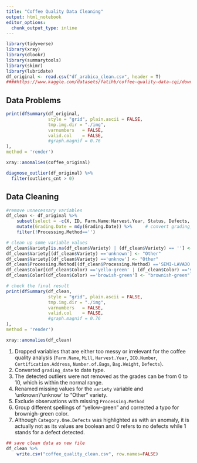 ```yaml
---
title: "Coffee Quality Data Cleaning"
output: html_notebook
editor_options: 
  chunk_output_type: inline
---
```



```r
library(tidyverse)
library(xray)
library(dlookr)
library(summarytools)
library(skimr)
library(lubridate)
df_original <- read.csv("df_arabica_clean.csv", header = T)
####https://www.kaggle.com/datasets/fatihb/coffee-quality-data-cqi/download?datasetVersionNumber=1 
```
## Data Problems
```r
print(dfSummary(df_original, 
                style = "grid", plain.ascii = FALSE,
                tmp.img.dir = "./img",
                varnumbers   = FALSE, 
                valid.col    = FALSE, 
                #graph.magnif = 0.76
),
method = 'render')

xray::anomalies(coffee_original)

```

```r
diagnose_outlier(df_original) %>% 
  filter(outliers_cnt > 0)
```


## Data Cleaning
```r
#remove unnecessary variables
df_clean <- df_original %>% 
    subset(select = -c(X, ID, Farm.Name:Harvest.Year, Status, Defects, Expiration:Certification.Contact)) %>% 
    mutate(Grading.Date = mdy(Grading.Date)) %>%     # convert grading_date from from character to date
    filter(!Processing.Method=='')

# clean up some variable values
df_clean$Variety[is.na(df_clean$Variety) | (df_clean$Variety) == ''] <- "Other"
df_clean$Variety[(df_clean$Variety) =='unknown'] <- "Other"
df_clean$Variety[(df_clean$Variety) =='unknow'] <- "Other"
df_clean$Processing.Method[(df_clean$Processing.Method) =='SEMI-LAVADO'] <- "Semi Washed"
df_clean$Color[(df_clean$Color) =='yello-green' | (df_clean$Color) =='yellow green' | (df_clean$Color) =='yellow- green' ] <- "yellow-green"
df_clean$Color[(df_clean$Color) =='browish-green'] <- "brownish-green"

# check the final result
print(dfSummary(df_clean, 
                style = "grid", plain.ascii = FALSE,
                tmp.img.dir = "./img",
                varnumbers   = FALSE, 
                valid.col    = FALSE, 
                #graph.magnif = 0.76
),
method = 'render')

xray::anomalies(df_clean)
```
1. Dropped variables that are either too messy or irrelevant for the coffee quality analysis (`Farm.Name`, `Mill`, `Harvest.Year`, `ICO.Number`, `Certification.Address`, `Number.of.Bags`, `Bag.Weight`, `Defects`). 
2. Converted `grading_date` to date type.
3. The detected outliers were not removed as the grades can be from 0 to 10, which is within the normal range.
4. Renamed missing values for the `variety` variable and 'unknown'/'unknow' to "Other" variety.
5. Exclude observations with missing `Processing.Method`
6. Group different spellings of "yellow-green" and corrected a typo for brownigh-green color.
7. Although `Category.One.Defects` was highlighted as with an anomaly, it is actually not as its values are boolean and 0 refers to no defects while 1 stands for a defect detected.

```r
## save clean data as new file
df_clean %>% 
    write.csv("coffee_quality_clean.csv", row.names=FALSE)
```

